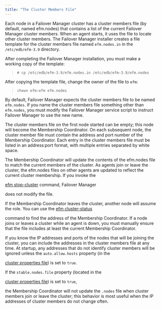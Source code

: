 ```yaml
---
title: "The Cluster Members File"
---
```


Each node in a Failover Manager cluster has a cluster members file (by default, named efm.nodes) that contains a list of the current Failover Manager cluster members. When an agent starts, it uses the file to locate other cluster members. The Failover Manager installer creates a file template for the cluster members file named `efm.nodes.in` in the `/etc/edb/efm-3.9` directory.

After completing the Failover Manager installation, you must make a working copy of the template:

> `# cp /etc/edb/efm-3.9/efm.nodes.in /etc/edb/efm-3.9/efm.nodes`

After copying the template file, change the owner of the file to `efm`:

> `chown efm:efm efm.nodes`

By default, Failover Manager expects the cluster members file to be named `efm.nodes`. If you name the cluster members file something other than `efm.nodes`, you must modify the Failover Manager service script to instruct Failover Manager to use the new name.

The cluster members file on the first node started can be empty; this node will become the Membership Coordinator. On each subsequent node, the cluster member file must contain the address and port number of the Membership Coordinator. Each entry in the cluster members file must be listed in an address:port format, with multiple entries separated by white space.

The Membership Coordinator will update the contents of the efm.nodes file to match the current members of the cluster. As agents join or leave the cluster, the efm.nodes files on other agents are updated to reflect the current cluster membership. If you invoke the

[efm stop-cluster](efm_stop_cluster) command, Failover Manager

does not modify the file.

If the Membership Coordinator leaves the cluster, another node will assume the role. You can use the [efm cluster-status](efm_cluster_status)

command to find the address of the Membership Coordinator. If a node joins or leaves a cluster while an agent is down, you must manually ensure that the file includes at least the current Membership Coordinator.

If you know the IP addresses and ports of the nodes that will be joining the cluster, you can include the addresses in the cluster members file at any time. At startup, any addresses that do not identify cluster members will be ignored unless the `auto.allow.hosts` property (in the

[cluster properties file](auto.allow.hosts)) is set to `true`.

If the `stable.nodes.file` property (located in the

[cluster properties file](auto.allow.hosts)) is set to `true`,

the Membership Coordinator will not update the `.nodes` file when cluster members join or leave the cluster; this behavior is most useful when the IP addresses of cluster members do not change often.
